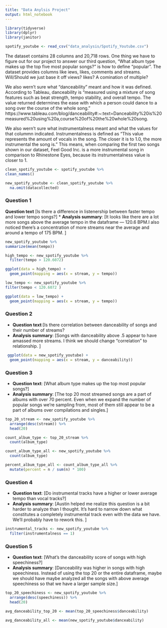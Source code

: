 ```yaml
---
title: "Data Anylsis Project"
output: html_notebook
---
```


```r
library(tidyverse)
library(dplyr)
library(janitor)
```

```r
spotify_youtube <- read_csv("data_analysis/Spotify_Youtube.csv")
```

The dataset contains 28 columns and 20,718 rows. One thing we have to figure out for our project to answer our third question, "What album type makes up the top five most popular songs?" is how to define "popular". The dataset provides columns like iews, likes, comments and streams. Will/Should we just base it off views? likes? A comination of multiple?

We also wern't sure what "danceability" meant and how it was defined. According to Tableau, danceability is "measured using a mixture of song features such as beat strength, tempo stability, and overall tempo. The value returned determines the ease with which a person could dance to a song over the course of the whole song."
https://www.tableau.com/blog/danceability#:~:text=Danceability%20is%20measured%20using%20a,course%20of%20the%20whole%20song.

We also wern't sure what instrumentalness meant and what the values for that colummn indicated. Instrumentalness is defined as "This value represents the amount of vocals in the song. The closer it is to 1.0, the more instrumental the song is." This means, when comparing the first two songs shown in our dataset, Feel Good Inc. is a more instrumental song in comparison to Rhinestone Eyes, because its instrumentalness value is closer to 1.


```r
clean_spotify_youtube <- spotify_youtube %>%
clean_names()
```

```r
new_spotify_youtube <- clean_spotify_youtube %>%
  na.omit(datacollected) 
```

### Question 1

**Question text** [Is there a difference in listenership between faster tempo and lower tempo songs?]
* **Analysis summary**: [It looks like there are a lot more songs above the average tempo in the dataframe — 120.6 BPM.I also noticed there's a concentration of more streams near the average and around a tempo of 175 BPM.  ]

```r
new_spotify_youtube %>%
summarize(mean(tempo))
```
```r
high_tempo <- new_spotify_youtube %>%
  filter(tempo > 120.6072)

ggplot(data = high_tempo) + 
  geom_point(mapping = aes(x = stream, y = tempo))
```

```r
low_tempo <- new_spotify_youtube %>%
filter(tempo < 120.6072 )

ggplot(data = low_tempo) + 
  geom_point(mapping = aes(x = stream, y = tempo))
```


### Question 2

* **Question text**:[Is there correlation between danceability of songs and their number of streams? 
* **Analysis summary**: [Songs with danceability above .5 appear to have amassed more streams. I think we should change "correlation" to relationship. ]

```r
 ggplot(data = new_spotify_youtube) + 
  geom_point(mapping = aes(x = stream, y = danceability))
```


### Question 3

* **Question text**: [What album type makes up the top most popular songs?]
* **Analysis summary**: [The top 20 most streamed songs are a part of albums with over 70 percent. Even when we expand the number of popular songs we're sampling from, most of them still appear to be a part of albums over compilations and singles.]

```r
top_20_stream <- new_spotify_youtube %>%
  arrange(desc(stream)) %>%
  head(20)

count_album_type <- top_20_stream %>%
  count(album_type)

count_album_type_all <- new_spotify_youtube %>%
  count(album_type)

percent_album_type_all <- count_album_type_all %>%
  mutate(percent = n / sum(n) * 100)
```


### Question 4

* **Question text**: [Do instrumental tracks have a higher or lower average tempo than vocal tracks?]
* **Analysis summary**: [Austin helped me realize this question is a bit harder to analyze than I thought. It's hard to narrow down what constitutes a completely instrumental track even with the data we have. We'll probably have to rework this. ]

```r
instrumental_tracks <- new_spotify_youtube %>%
  filter(instrumentalness == 1)
```

### Question 5

* **Question text**: [What’s the danceability score of songs with high speechiness?]
* **Analysis summary**: [Danceability was higher in songs with high speechiness. Instead of using the top 20 or the entire dataframe, maybe we should have maybe analyzed all the songs with above average speechiness so that we have a larger sample size.]
```r
top_20_speechiness <- new_spotify_youtube %>%
  arrange(desc(speechiness)) %>%
  head(20)

avg_danceability_top_20 <- mean(top_20_speechiness$danceability)

avg_danceability_all <- mean(new_spotify_youtube$danceability)
```